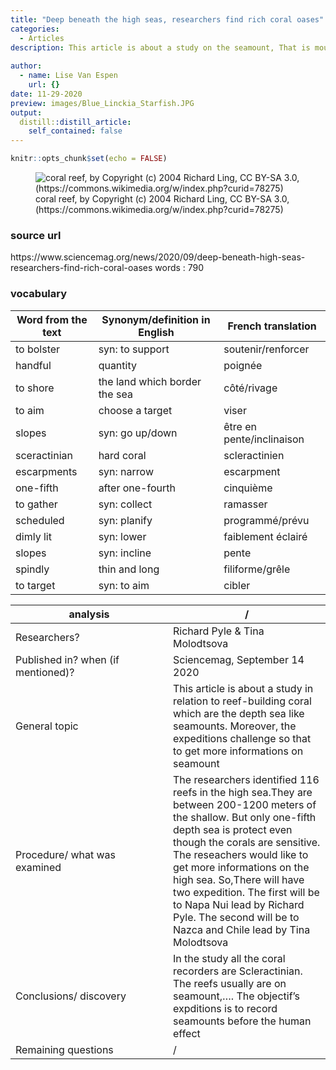 ```yaml
---
title: "Deep beneath the high seas, researchers find rich coral oases"
categories:
  - Articles
description: This article is about a study on the seamount, That is mounts corals
  
author: 
  - name: Lise Van Espen
    url: {}
date: 11-29-2020
preview: images/Blue_Linckia_Starfish.JPG 
output:
  distill::distill_article:
    self_contained: false
---
```


```r
knitr::opts_chunk$set(echo = FALSE)
```

![coral reef, by Copyright (c) 2004 Richard Ling, CC BY-SA 3.0, (https://commons.wikimedia.org/w/index.php?curid=78275)](images/Blue_Linckia_Starfish.JPG)

### source url 
https://www.sciencemag.org/news/2020/09/deep-beneath-high-seas-researchers-find-rich-coral-oases
words : 790

### vocabulary 
|Word from the text|Synonym/definition in English|French translation|
| --- | --- | --- |
|to bolster|syn: to support|soutenir/renforcer|
|handful|quantity|poignée|
|to shore|the land which border the sea|côté/rivage|
|to aim|choose a target|viser|
|slopes|syn: go up/down|être en pente/inclinaison|
|sceractinian|hard coral|scleractinien|
|escarpments|syn: narrow|escarpment|
|one-fifth| after one-fourth|cinquième|
|to gather|syn: collect|ramasser|
|scheduled|syn: planify|programmé/prévu|
|dimly lit|syn: lower|faiblement éclairé|
|slopes|syn: incline|pente|
|spindly|thin and long|filiforme/grêle|
|to target|syn: to aim|cibler|

|analysis|/     |
| --- | --- |
|Researchers?|Richard Pyle & Tina Molodtsova|
|Published in? when (if mentioned)?|Sciencemag, September 14 2020|
|General topic|This article is about a study  in relation to reef-building coral which are the depth sea like seamounts. Moreover, the expeditions challenge so that to get more informations on seamount|
|Procedure/ what was examined|The researchers identified 116 reefs in the high sea.They are between 200-1200 meters of the shallow. But only one-fifth depth sea is protect even though the corals are sensitive. The reseachers would like to get more informations on the high sea. So,There will have two expedition. The first will be to Napa Nui lead by Richard Pyle. The second will be to Nazca and Chile lead by Tina Molodtsova|
|Conclusions/ discovery|In the study all the coral recorders are  Scleractinian. The reefs usually are on seamount,…. The objectif’s expditions is to record seamounts before the human effect|
|Remaining questions|/|


